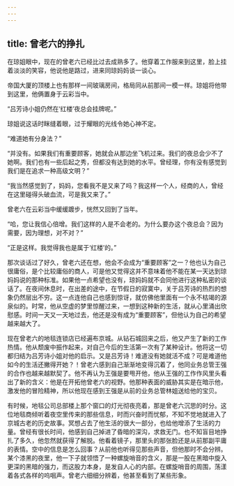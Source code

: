 ```yaml
---
---
---
```

title: 曾老六的挣扎
---




在琼姐眼中，现在的曾老六已经比过去成熟多了。他穿着工作服来到这里，脸上挂着淡淡的笑容，他说他是路过，进来同琼妈妈谈一谈心。

帝国大厦的顶楼上也有那样一间玻璃房间，格局同从前那间一模一样。琼姐将他带到这里，他俩置身于云彩当中。

“吕芳诗小姐仍然在‘红楼’夜总会挂牌呢。”

琼姐说这话时眯缝着眼，过于耀眼的光线令她心神不定。

“难道她有分身法？”

“并没有。如果我们有重要顾客，她就会从那边坐飞机过来。我们的夜总会少不了她啊。我们也有一些后起之秀，但都没有达到她的水平。曾经理，你有没有感觉到我们是在追求一种高级文明？”

“我当然感觉到了，妈妈，您看我不是又来了吗？我这样一个人，经商的人，曾经在这里碰得头破血流，可是我又来了。”

曾老六在云彩当中缓缓踱步，恍然又回到了当年。

“哈，您让我信心倍增。我们这样的人是不会老的。为什么要办这个夜总会？因为需要，因为理想，对不对？”

“正是这样。我觉得我也是属于‘红楼’的。”

那次谈话过了好久，曾老六还在想，他会不会成为“重要顾客”之一？他也认为自己很庸俗，是个比较庸俗的商人，可是他又觉得这并不意味着他不能在某一天达到琼妈妈说的那种标准。如果他一点希望也没有，琼妈妈就不会同他进行这种私密的谈话了。在夜间休息时，在出差的途中，在节假日的寂寞中，关于吕芳诗的热烈的想象仍然层出不穷。这一点连他自己也感到惊讶，就仿佛他里面有一个永不枯竭的源泉似的。时常，他从空虚的梦里惊醒过来，一想到这种新的生活，就从心里涌出欣慰感。时间一天又一天地过去，他还是没有成为“重要顾客”，但他认为自己的希望越来越大了。

现在曾老六的地毯连锁店已经遍布京城。从钻石城回来之后，他又产生了新的工作热情。他从颓废中振作起来，对自己今后的生活第一次有了某种设计。他将这一切都归结为吕芳诗小姐对他的启示。又是吕芳诗！难道没有她就活不成？可是难道他如今的生活还撇得开她？！曾老六感到自己渐渐地变得沉着了，他同业务总管王强的合作也越来越默契了。他不再认为王强是要甩开他，他从王强的工作作风里头看出了新的含义：他是在开拓他曾老六的视野。他那种表面的威胁其实是在暗示他，激发他的冒险精神，所以他现在感到王强是从前的业务总管林姐送给他的宝贝。

有时候，地毯公司总部楼上那个窗口的灯光彻夜亮着，那是曾老六沉思的时分。这位地毯商倾听着夜空里传来的那些信息，时而兴奋时而忧郁，不知不觉地就进入了京城古老的历史故事。冥想占去了他生活的很大一部分，也给他增添了生活的力量。曾经有很长时间，他感到自己掉进了昏暗的深沟，求救无门。也不知盲目地挣扎了多久，他忽然就获得了解脱。他看着镜子，那里头的那张脸还是从前那副平庸的表情。空中的信息是怎么回事？从前他也听得见那些声音，但他那时不会分辨。某个漆黑的夜里，他一下子就领悟了一种螺旋哨音的含义，那是一股在黑暗中旋入更深的黑暗的强力，而这股力本身，是发自人心的内部。在螺旋哨音的周围，荡漾着各式各样的呜咽声。曾老六细细分辨着，他甚至看到了某些形象。